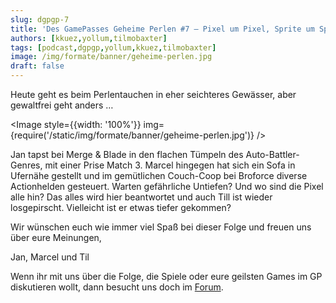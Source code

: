 ```yaml
---
slug: dgpgp-7
title: 'Des GamePasses Geheime Perlen #7 – Pixel um Pixel, Sprite um Sprite / Flache Spiele mit wenig Pixeln'
authors: [kkuez,yollum,tilmobaxter]
tags: [podcast,dgpgp,yollum,kkuez,tilmobaxter]
image: /img/formate/banner/geheime-perlen.jpg
draft: false
---
```



Heute geht es beim Perlentauchen in eher seichteres Gewässer, aber gewaltfrei geht anders …

<Image style={{width: '100%'}} img={require('/static/img/formate/banner/geheime-perlen.jpg')} />

<!--truncate-->

Jan tapst bei Merge & Blade in den flachen Tümpeln des Auto-Battler-Genres, mit einer Prise Match 3. Marcel hingegen hat sich ein Sofa in Ufernähe gestellt und im gemütlichen Couch-Coop bei Broforce diverse Actionhelden gesteuert. Warten gefährliche Untiefen? Und wo sind die Pixel alle hin? Das alles wird hier beantwortet und auch Till ist wieder losgepirscht. Vielleicht ist er etwas tiefer gekommen?

Wir wünschen euch wie immer viel Spaß bei dieser Folge und freuen uns über eure Meinungen,

Jan, Marcel und Til

Wenn ihr mit uns über die Folge, die Spiele oder eure geilsten Games im GP diskutieren wollt, dann besucht uns doch im [Forum](https://community.wasted.de/t/des-gamepasses-geheime-perlen-7-flache-spiele-mit-wenig-pixeln/2638).
<ReactPlayer
    width="100%"
    height="50px"
    controls
    url='https://m10z.picnotes.de/DesGamePassesGeheimePerlen/DesGamePassesGeheimePerlen_7.mp3'
/>
